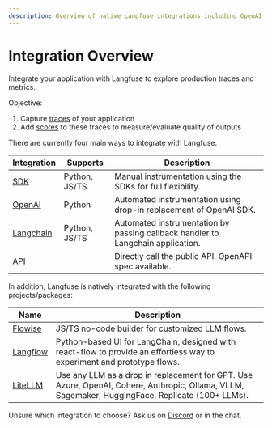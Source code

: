 ```yaml
---
description: Overview of native Langfuse integrations including OpenAI, Langchain, Flowise, LiteLLM, and Langflow.
---
```


# Integration Overview

Integrate your application with Langfuse to explore production traces and metrics.

Objective:

1. Capture [traces](/docs/tracing/overview) of your application
2. Add [scores](/docs/scores) to these traces to measure/evaluate quality of outputs

There are currently four main ways to integrate with Langfuse:

| Integration                                      | Supports      | Description                                                                     |
| ------------------------------------------------ | ------------- | ------------------------------------------------------------------------------- |
| [SDK](/docs/sdk/overview)                        | Python, JS/TS | Manual instrumentation using the SDKs for full flexibility.                     |
| [OpenAI](/docs/integrations/openai)              | Python        | Automated instrumentation using drop-in replacement of OpenAI SDK.              |
| [Langchain](/docs/integrations/langchain/python) | Python, JS/TS | Automated instrumentation by passing callback handler to Langchain application. |
| [API](/docs/api)                                 |               | Directly call the public API. OpenAPI spec available.                           |

In addition, Langfuse is natively integrated with the following projects/packages:

| Name                                    | Description                                                                                                                                      |
| --------------------------------------- | ------------------------------------------------------------------------------------------------------------------------------------------------ |
| [Flowise](/docs/integrations/flowise)   | JS/TS no-code builder for customized LLM flows.                                                                                                  |
| [Langflow](/docs/integrations/langflow) | Python-based UI for LangChain, designed with react-flow to provide an effortless way to experiment and prototype flows.                          |
| [LiteLLM](/docs/integrations/litellm)   | Use any LLM as a drop in replacement for GPT. Use Azure, OpenAI, Cohere, Anthropic, Ollama, VLLM, Sagemaker, HuggingFace, Replicate (100+ LLMs). |

Unsure which integration to choose? Ask us on [Discord](/discord) or in the chat.
